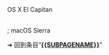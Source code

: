 ; OS X El Capitan
{{LPR
| article = OS X
| latest release version = 10.11.6 Beta 5 (15G26a)
| latest release date = {{Start date and age|2016|7|6}}
}}<br>
; macOS Sierra
{{LPR
| article = OS X
| latest release version = [[macOS Sierra|10.12]] Beta 2 (16A239j)
| latest release date = {{Start date and age|2016|7|5}}
}}<noinclude>


➔ 回到条目“'''[[{{SUBPAGENAME}}]]'''”
[[Category:最新預覽版模板|{{SUBPAGENAME}}]]
</noinclude>